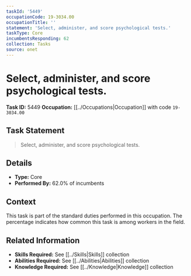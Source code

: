 ```yaml
---
taskId: '5449'
occupationCode: 19-3034.00
occupationTitle: ''
statement: 'Select, administer, and score psychological tests.'
taskType: Core
incumbentsResponding: 62
collection: Tasks
source: onet
---
```

# Select, administer, and score psychological tests.

**Task ID:** 5449
**Occupation:** [[../Occupations|Occupation]] with code `19-3034.00`

## Task Statement

> Select, administer, and score psychological tests.

## Details

- **Type:** Core
- **Performed By:** 62.0% of incumbents

## Context

This task is part of the standard duties performed in this occupation. The percentage indicates how common this task is among workers in the field.

## Related Information

- **Skills Required:** See [[../Skills|Skills]] collection
- **Abilities Required:** See [[../Abilities|Abilities]] collection
- **Knowledge Required:** See [[../Knowledge|Knowledge]] collection
